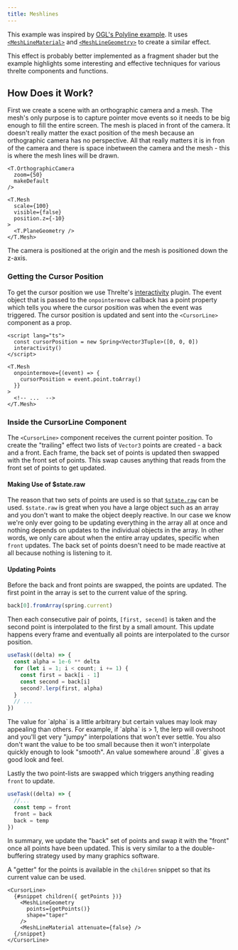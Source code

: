 ```yaml
---
title: Meshlines
---
```


This example was inspired by [OGL's Polyline example](https://oframe.github.io/ogl/examples/?src=polylines.html). It uses [`<MeshLineMaterial>`](/docs/reference/extras/meshline-material) and [`<MeshLineGeometry>`](/docs/reference/extras/meshline-geometry) to create a similar effect.

<Tip type="tip">
  This effect is probably better implemented as a fragment shader but the example highlights some
  interesting and effective techniques for various threlte components and functions.
</Tip>

<Example path="meshline/cursor-lines" />

## How Does it Work?

First we create a scene with an orthographic camera and a mesh. The mesh's only purpose is to capture pointer move events so it needs to be big enough to fill the entire screen. The mesh is placed in front of the camera. It doesn't really matter the exact position of the mesh because an orthographic camera has no perspective. All that really matters it is in fron of the camera and there is space inbetween the camera and the mesh - this is where the mesh lines will be drawn.

```svelte
<T.OrthographicCamera
  zoom={50}
  makeDefault
/>

<T.Mesh
  scale={100}
  visible={false}
  position.z={-10}
>
  <T.PlaneGeometry />
</T.Mesh>
```

The camera is positioned at the origin and the mesh is positioned down the z-axis.

### Getting the Cursor Position

To get the cursor position we use Threlte's [interactivity](/docs/reference/extras/interactivity) plugin. The event object that is passed to the `onpointermove` callback has a point property which tells you where the cursor position was when the event was triggered. The cursor position is updated and sent into the `<CursorLine>` component as a prop.

```svelte
<script lang="ts">
  const cursorPosition = new Spring<Vector3Tuple>([0, 0, 0])
  interactivity()
</script>

<T.Mesh
  onpointermove={(event) => {
    cursorPosition = event.point.toArray()
  }}
>
  <!-- ...  -->
</T.Mesh>
```

### Inside the CursorLine Component

The `<CursorLine>` component receives the current pointer position. To create the "trailing" effect two lists of `Vector3` points are created - a back and a front. Each frame, the back set of points is updated then swapped with the front set of points. This swap causes anything that reads from the front set of points to get updated.

#### Making Use of $state.raw

The reason that two sets of points are used is so that [`$state.raw`](https://svelte.dev/docs/svelte/$state#$state.raw) can be used. `$state.raw` is great when you have a large object such as an array and you don't want to make the object deeply reactive. In our case we know we're only ever going to be updating everything in the array all at once and nothing depends on updates to the individual objects in the array. In other words, we only care about when the entire array updates, specific when `front` updates. The back set of points doesn't need to be made reactive at all because nothing is listening to it.

#### Updating Points

Before the back and front points are swapped, the points are updated. The first point in the array is set to the current value of the spring.

```typescript
back[0].fromArray(spring.current)
```

Then each consecutive pair of points, `[first, secend]` is taken and the second point is interpolated to the first by a small amount. This update happens every frame and eventually all points are interpolated to the cursor position.

```typescript
useTask((delta) => {
  const alpha = 1e-6 ** delta
  for (let i = 1; i < count; i += 1) {
    const first = back[i - 1]
    const second = back[i]
    second?.lerp(first, alpha)
  }
  // ...
})
```

<Tip type="info">
  The value for `alpha` is a little arbitrary but certain values may look may appealing than others.
  For example, if `alpha` is > 1, the lerp will overshoot and you'll get very "jumpy" interpolations
  that won't ever settle. You also don't want the value to be too small because then it won't
  interpolate quickly enough to look "smooth". An value somewhere around `.8` gives a good look and
  feel.
</Tip>

Lastly the two point-lists are swapped which triggers anything reading `front` to update.

```typescript
useTask((delta) => {
  //...
  const temp = front
  front = back
  back = temp
})
```

In summary, we update the "back" set of points and swap it with the "front" once all points have been updated. This is very similar to a the double-buffering strategy used by many graphics software.

A "getter" for the points is available in the `children` snippet so that its current value can be used.

```svelte
<CursorLine>
  {#snippet children({ getPoints })}
    <MeshLineGeometry
      points={getPoints()}
      shape="taper"
    />
    <MeshLineMaterial attenuate={false} />
  {/snippet}
</CursorLine>
```

